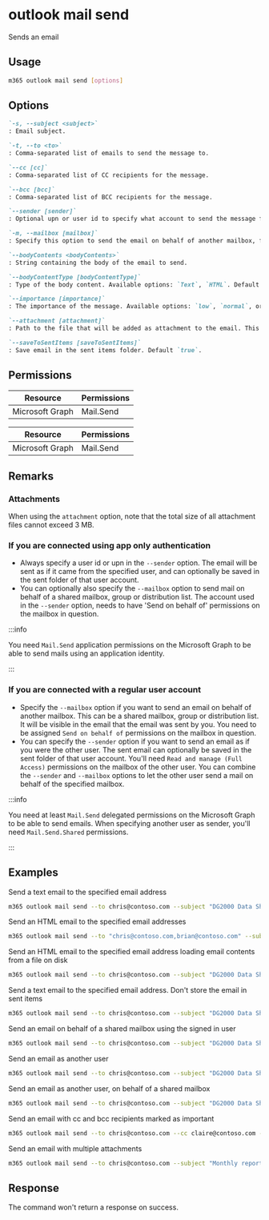 
# outlook mail send

Sends an email

## Usage

```sh
m365 outlook mail send [options]
```

## Options

```md definition-list
`-s, --subject <subject>`
: Email subject.

`-t, --to <to>`
: Comma-separated list of emails to send the message to.

`--cc [cc]`
: Comma-separated list of CC recipients for the message.

`--bcc [bcc]`
: Comma-separated list of BCC recipients for the message.

`--sender [sender]`
: Optional upn or user id to specify what account to send the message from. Also see the remarks section.

`-m, --mailbox [mailbox]`
: Specify this option to send the email on behalf of another mailbox, for example a shared mailbox, group or distribution list. The sender needs to be a delegate on the specified mailbox. Also see the remarks section.

`--bodyContents <bodyContents>`
: String containing the body of the email to send.

`--bodyContentType [bodyContentType]`
: Type of the body content. Available options: `Text`, `HTML`. Default is `Text`.

`--importance [importance]`
: The importance of the message. Available options: `low`, `normal`, or `high`. Default is `normal`.

`--attachment [attachment]`
: Path to the file that will be added as attachment to the email. This option can be used multiple times to attach multiple attachments.

`--saveToSentItems [saveToSentItems]`
: Save email in the sent items folder. Default `true`.
```

<Global />

## Permissions

<Tabs>
  <TabItem value="Delegated">

  | Resource        | Permissions |
  |-----------------|-------------|
  | Microsoft Graph | Mail.Send   |

  </TabItem>
  <TabItem value="Application">

  | Resource        | Permissions |
  |-----------------|-------------|
  | Microsoft Graph | Mail.Send   |

  </TabItem>
</Tabs>

## Remarks

### Attachments

When using the `attachment` option, note that the total size of all attachment files cannot exceed 3 MB.

### If you are connected using app only authentication

- Always specify a user id or upn in the `--sender` option. The email will be sent as if it came from the specified user, and can optionally be saved in the sent folder of that user account.
- You can optionally also specify the `--mailbox` option to send mail on behalf of a shared mailbox, group or distribution list. The account used in the `--sender` option, needs to have 'Send on behalf of' permissions on the mailbox in question.

:::info

You need `Mail.Send` application permissions on the Microsoft Graph to be able to send mails using an application identity. 

:::

### If you are connected with a regular user account

- Specify the `--mailbox` option if you want to send an email on behalf of another mailbox. This can be a shared mailbox, group or distribution list. It will be visible in the email that the email was sent by you. You need to be assigned `Send on behalf of` permissions on the mailbox in question.  
- You can specify the `--sender` option if you want to send an email as if you were the other user.
The sent email can optionally be saved in the sent folder of that user account. You'll need `Read and manage (Full Access)` permissions on the mailbox of the other user. You can combine the `--sender` and `--mailbox` options to let the other user send a mail on behalf of the specified mailbox.

:::info

You need at least `Mail.Send` delegated permissions on the Microsoft Graph to be able to send emails. When specifying another user as sender, you'll need `Mail.Send.Shared` permissions.

:::

## Examples

Send a text email to the specified email address

```sh
m365 outlook mail send --to chris@contoso.com --subject "DG2000 Data Sheets" --bodyContents "The latest data sheets are in the team site"
```

Send an HTML email to the specified email addresses

```sh
m365 outlook mail send --to "chris@contoso.com,brian@contoso.com" --subject "DG2000 Data Sheets" --bodyContents "The latest data sheets are in the <a href='https://contoso.sharepoint.com/sites/marketing'>team site</a>" --bodyContentType HTML
```

Send an HTML email to the specified email address loading email contents from a file on disk

```sh
m365 outlook mail send --to chris@contoso.com --subject "DG2000 Data Sheets" --bodyContents @email.html --bodyContentType HTML
```

Send a text email to the specified email address. Don't store the email in sent items

```sh
m365 outlook mail send --to chris@contoso.com --subject "DG2000 Data Sheets" --bodyContents "The latest data sheets are in the team site" --saveToSentItems false
```

Send an email on behalf of a shared mailbox using the signed in user

```sh
m365 outlook mail send --to chris@contoso.com --subject "DG2000 Data Sheets" --bodyContents "The latest data sheets are in the team site" --mailbox sales@contoso.com
```

Send an email as another user

```sh
m365 outlook mail send --to chris@contoso.com --subject "DG2000 Data Sheets" --bodyContents "The latest data sheets are in the team site" --sender svc_project@contoso.com
```

Send an email as another user, on behalf of a shared mailbox

```sh
m365 outlook mail send --to chris@contoso.com --subject "DG2000 Data Sheets" --bodyContents "The latest data sheets are in the team site" --sender svc_project@contoso.com --mailbox sales@contoso.com
```

Send an email with cc and bcc recipients marked as important

```sh
m365 outlook mail send --to chris@contoso.com --cc claire@contoso.com --bcc randy@contoso.com --subject "DG2000 Data Sheets" --bodyContents "The latest data sheets are in the team site" --importance high
```

Send an email with multiple attachments

```sh
m365 outlook mail send --to chris@contoso.com --subject "Monthly reports" --bodyContents "Here are the reports of this month." --attachment "C:/Reports/File1.jpg" --attachment "C:/Reports/File2.docx" --attachment "C:/Reports/File3.xlsx"
```

## Response

The command won't return a response on success.
